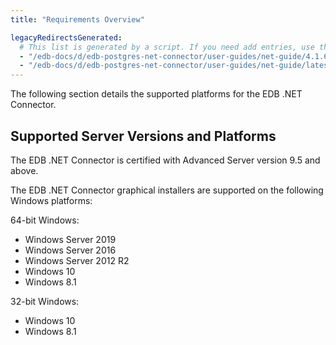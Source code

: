 ```yaml
---
title: "Requirements Overview"

legacyRedirectsGenerated:
  # This list is generated by a script. If you need add entries, use the `legacyRedirects` key.
  - "/edb-docs/d/edb-postgres-net-connector/user-guides/net-guide/4.1.6.1/requirements_overview.html"
  - "/edb-docs/d/edb-postgres-net-connector/user-guides/net-guide/latest/requirements_overview.html"
---
```


<div id="requirements_overview" class="registered_link"></div>

The following section details the supported platforms for the EDB .NET Connector.

## Supported Server Versions and Platforms

The EDB .NET Connector is certified with Advanced Server version 9.5 and above.

The EDB .NET Connector graphical installers are supported on the following Windows platforms:

64-bit Windows:

-   Windows Server 2019
-   Windows Server 2016
-   Windows Server 2012 R2
-   Windows 10
-   Windows 8.1

32-bit Windows:

-   Windows 10
-   Windows 8.1
